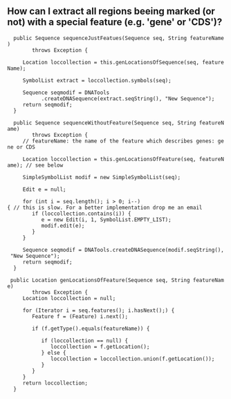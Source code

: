 == How can I extract all regions beeing marked (or not) with a special feature (e.g. 'gene' or 'CDS')? ==


<java>
   public Sequence sequenceJustFeatues(Sequence seq, String featureName)
         throws Exception {

      Location loccollection = this.genLocationsOfSequence(seq, featureName);

      SymbolList extract = loccollection.symbols(seq);

      Sequence seqmodif = DNATools
            .createDNASequence(extract.seqString(), "New Sequence");
      return seqmodif;
   }




   public Sequence sequenceWithoutFeature(Sequence seq, String featureName)
         throws Exception {
      // featureName: the name of the feature which describes genes: gene or CDS

      Location loccollection = this.genLocationsOfFeature(seq, featureName); // see below

      SimpleSymbolList modif = new SimpleSymbolList(seq);

      Edit e = null;

      for (int i = seq.length(); i > 0; i--){ // this is slow. For a better implementation drop me an email
         if (loccollection.contains(i)) {
            e = new Edit(i, 1, SymbolList.EMPTY_LIST);
            modif.edit(e);
         }
      }

      Sequence seqmodif = DNATools.createDNASequence(modif.seqString(), "New Sequence");
      return seqmodif;
   }

  public Location genLocationsOfFeature(Sequence seq, String featureName)
         throws Exception {
      Location loccollection = null;

      for (Iterator i = seq.features(); i.hasNext();) {
         Feature f = (Feature) i.next();

         if (f.getType().equals(featureName)) {

            if (loccollection == null) {
               loccollection = f.getLocation();
            } else {
               loccollection = loccollection.union(f.getLocation());
            }
         }
      }
      return loccollection;
   }
</java>